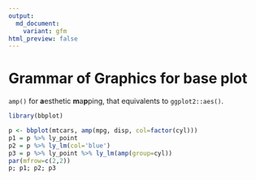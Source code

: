 ```yaml
---
output:
  md_document:
    variant: gfm
html_preview: false
---
```


<!-- README.md is generated from README.Rmd. Please edit that file -->

# Grammar of Graphics for base plot

`amp()` for **a**esthetic **m**a**p**ping, that equivalents to `ggplot2::aes()`.


```r
library(bbplot)

p <- bbplot(mtcars, amp(mpg, disp, col=factor(cyl)))
p1 = p %>% ly_point
p2 = p %>% ly_lm(col='blue')
p3 = p %>% ly_point %>% ly_lm(amp(group=cyl))
par(mfrow=c(2,2))
p; p1; p2; p3
```